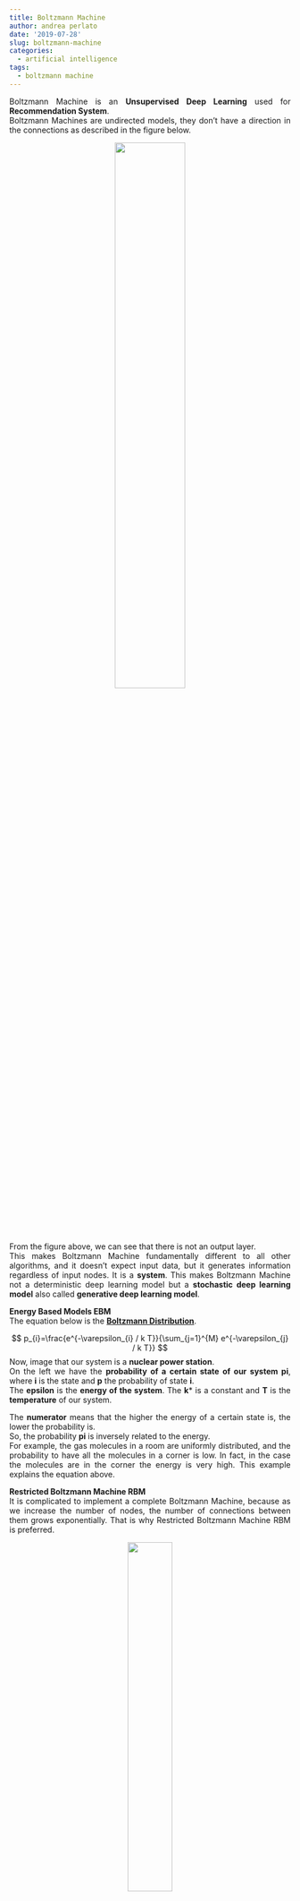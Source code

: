```yaml
---
title: Boltzmann Machine
author: andrea perlato
date: '2019-07-28'
slug: boltzmann-machine
categories:
  - artificial intelligence
tags:
  - boltzmann machine
---
```


<style>
body {
text-align: justify}
</style>

Boltzmann Machine is an **Unsupervised Deep Learning** used for **Recommendation System**. </br>
Boltzmann Machines are undirected models, they don’t have a direction in the connections as described in the figure below.

<center>
![](/img/boltzmannmachine.png){width=50%}
</center>

From the figure above, we can see that there is not an output layer. </br> 
This makes Boltzmann Machine fundamentally different to all other algorithms, and it doesn’t expect input data, but it generates information regardless of input nodes. It is a **system**.
This makes Boltzmann Machine not a deterministic deep learning model but a **stochastic deep learning model** also called **generative deep learning model**.

**Energy Based Models EBM** </br> 
The equation below is the [**Boltzmann Distribution**](https://en.wikipedia.org/wiki/Boltzmann_distribution).


$$
p_{i}=\frac{e^{-\varepsilon_{i} / k T}}{\sum_{j=1}^{M} e^{-\varepsilon_{j} / k T}}
$$
Now, image that our system is a **nuclear power station**. </br>
On the left we have the **probability of a certain state of our system pi**, where **i** is the state and **p** the probability of state **i**. </br>
The **epsilon** is the **energy of the system**. The **k*** is a constant and **T** is the **temperature** of our system. </br>

The **numerator** means that the higher the energy of a certain state is, the lower the probability is. </br> 
So, the probability **pi** is inversely related to the energy. </br> 
For example, the gas molecules in a room are uniformly distributed, and the probability to have all the molecules in a corner is low. In fact, in the case the molecules are in the corner the energy is very high. This example explains the equation above.


**Restricted Boltzmann Machine RBM** </br> 
It is complicated to implement a complete Boltzmann Machine, because as we increase the number of nodes, the number of connections between them grows exponentially. That is why Restricted Boltzmann Machine RBM is preferred.

<center>
![](/img/rbmmovie.png){width=40%}
</center>

The restriction is that hidden nodes cannot be connected to each other, and visible nodes cannot connect to each other. Other than that, everything is the same. In the example above, we are considering to build a recommender system for movies. RBM is able to auto generate the states of the system, and it is able to identify what kind of features are important to use as recommender. </br> 
All people have preferences, so, the data we have to deal with are related to the preferences of each person.
Now, from the preferences of the movies, we can establish the related features that all movies have in common (e.g. Actor X, Award Y, Direct Z), that make people to like them. This session is called **Training Machine on Features**. </br>   

<center>
![](/img/rbmexemple.png){width=40%}

</center>

As we can see from the figure above, the hidden nodes are colored in green if the feature is **1=like the movie** and in red if the feature is **0=don't like the movie** or **empty=movie not seen**.
Now, RBM tries to reconstruct the empy nodes.


**Contrastive Divergence** </br> 
This is the algorithm that allows RBM to learn. It is related to how RBM adjust its weights.
In others ANN, we had **gradient descent process** which allowed us to **backpropagate the error** through the network, and therefore adjust the weight accordingly. In RBM we don’t have directed network but an **undirected** network. </br> 
Now, RBM tries to **reconstruct** the visible nodes, even the empty nodes. In our example, it reconstruct the movie **Fight Club** and **The Departed**, based on what it learned from the training we made before.

<center>
![](/img/constractivedivergence.png){width=40%}
</center>

From the figure above, we can see in blue our input nodes, and using a**randomly selected weight** RBM is able to recognize a hidden node (colored in red in the figure above). After that, the hidden node is able to **reconstruct** the visible empty node (e.g. the move not seen The Fight Club). This process is called [**Gibbs Sampling**](https://en.wikipedia.org/wiki/Gibbs_sampling).



























 



















